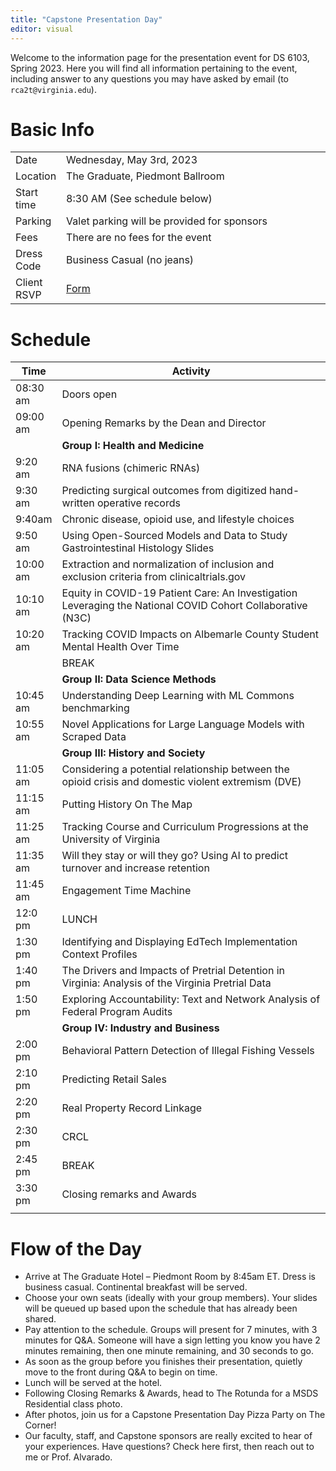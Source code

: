```yaml
---
title: "Capstone Presentation Day"
editor: visual
---
```


Welcome to the information page for the presentation event for DS 6103, Spring 2023. Here you will find all information pertaining to the event, including answer to any questions you may have asked by email (to `rca2t@virginia.edu`).

# Basic Info

|             |                                                                        |
|-------------|------------------------------------------------------------------------|
| Date        | Wednesday, May 3rd, 2023
| Location    | The Graduate, Piedmont Ballroom                                        |
| Start time  | 8:30 AM (See schedule below)                                           |
| Parking     | Valet parking will be provided for sponsors                            |
| Fees        | There are no fees for the event                                        |
| Dress Code  | Business Casual (no jeans)                                             |
| Client RSVP | [Form](https://virginia.az1.qualtrics.com/jfe/form/SV_bm83no5ddCIluaW) |

# Schedule {#schedule}

| Time     | Activity                                                                                                   |
|----------|------------------------------------------------------------------------------------------------------------|
| 08:30 am | Doors open                                                                                                 |
| 09:00 am | Opening Remarks by the Dean and Director                                                                   |
|          | **Group I: Health and Medicine**                                                                           |
| 9:20 am  | RNA fusions (chimeric RNAs)                                                                                |
| 9:30 am  | Predicting surgical outcomes from digitized hand-written operative records                                 |
| 9:40am   | Chronic disease, opioid use, and lifestyle choices                                                         |
| 9:50 am  | Using Open-Sourced Models and Data to Study Gastrointestinal Histology Slides                              |
| 10:00 am | Extraction and normalization of inclusion and exclusion criteria from clinicaltrials.gov                   |
| 10:10 am | Equity in COVID-19 Patient Care: An Investigation Leveraging the National COVID Cohort Collaborative (N3C) |
| 10:20 am | Tracking COVID Impacts on Albemarle County Student Mental Health Over Time                                 |
|          | BREAK                                                                                                      |
|          | **Group II: Data Science Methods**                                                                         |
| 10:45 am | Understanding Deep Learning with ML Commons benchmarking                                                   |
| 10:55 am | Novel Applications for Large Language Models with Scraped Data                                             |
|          | **Group III: History and Society**                                                                         |
| 11:05 am | Considering a potential relationship between the opioid crisis and domestic violent extremism (DVE)        |
| 11:15 am | Putting History On The Map                                                                                 |
| 11:25 am | Tracking Course and Curriculum Progressions at the University of Virginia                                  |
| 11:35 am | Will they stay or will they go? Using AI to predict turnover and increase retention                        |
| 11:45 am | Engagement Time Machine                                                                                    |
| 12:0 pm  | LUNCH                                                                                                      |
| 1:30 pm  | Identifying and Displaying EdTech Implementation Context Profiles                                          |
| 1:40 pm  | The Drivers and Impacts of Pretrial Detention in Virginia: Analysis of the Virginia Pretrial Data          |
| 1:50 pm  | Exploring Accountability: Text and Network Analysis of Federal Program Audits                              |
|          | **Group IV: Industry and Business**                                                                        |
| 2:00 pm  | Behavioral Pattern Detection of Illegal Fishing Vessels                                                    |
| 2:10 pm  | Predicting Retail Sales                                                                                           |
| 2:20 pm  | Real Property Record Linkage                                                                               |
| 2:30 pm  | CRCL                                                                                                       |
| 2:45 pm  | BREAK                                                                                                      |
| 3:30 pm  | Closing remarks and Awards                                                                                 |
|          |                                                                                                            |

# Flow of the Day
 
- Arrive at The Graduate Hotel – Piedmont Room by 8:45am ET. Dress is business casual. Continental breakfast will be served.
- Choose your own seats (ideally with your group members). Your slides will be queued up based upon the schedule that has already been shared.
- Pay attention to the schedule. Groups will present for 7 minutes, with 3 minutes for Q&A.
Someone will have a sign letting you know you have 2 minutes remaining, then one minute remaining, and 30 seconds to go.
- As soon as the group before you finishes their presentation, quietly move to the front during Q&A to begin on time.
- Lunch will be served at the hotel.
- Following Closing Remarks & Awards, head to The Rotunda for a MSDS Residential class photo.
- After photos, join us for a Capstone Presentation Day Pizza Party on The Corner!
- Our faculty, staff, and Capstone sponsors are really excited to hear of your experiences. Have questions? Check here first, then reach out to me or Prof. Alvarado.

